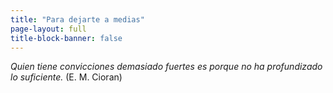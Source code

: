 ```yaml
---
title: "Para dejarte a medias"
page-layout: full
title-block-banner: false
---
```


_Quien tiene convicciones demasiado fuertes es porque no ha profundizado lo suficiente._ (E. M. Cioran)

